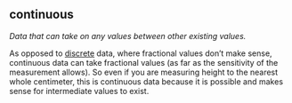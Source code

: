 ## continuous

<dfn>Data that can take on any values between other existing values.</dfn>

As opposed to [discrete](#discrete) data, where fractional values don't make sense, continuous data can take fractional values (as far as the sensitivity of the measurement allows). So even if you are measuring height to the nearest whole centimeter, this is continuous data because it is possible and makes sense for intermediate values to exist.
